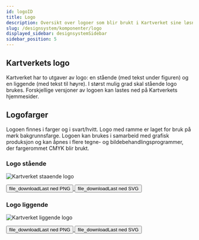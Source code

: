 ```yaml
---
id: logoID
title: Logo
description: Oversikt over logoer som blir brukt i Kartverket sine løsninger.
slug: /designsystem/komponenter/logo
displayed_sidebar: designsystemSidebar
sidebar_position: 5
---
```



## Kartverkets logo

Kartverket har to utgaver av logo: en stående (med tekst under figuren) og en liggende (med tekst til høyre).
I størst mulig grad skal stående logo brukes. Forskjellige versjoner av logoen kan lastes ned på Kartverkets hjemmesider.

## Logofarger

Logoen finnes i farger og i svart/hvitt. Logo med ramme er laget for bruk på mørk bakgrunnsfarge.
Logoen kan brukes i samarbeid med grafisk produksjon og kan åpnes i flere tegne- og bildebehandlingsprogrammer, der fargerommet CMYK blir brukt.

### Logo stående   

![Kartverket staaende logo](/img/logo/kartverket_staaende.svg)

<a href="/img/logo/Stående=On, Liggende=Off.png" target="_blank" rel="noopener noreferrer" download="Stående=On, Liggende=Off.png">
<button class="button button__green--primary button--l"><span class="material-symbols-outlined--filled material-symbols-outlined button__icon--s-m-l-left">file_download</span>Last ned PNG</button>
</a>

<a href="/img/logo/kartverket_staaende.svg" target="_blank" rel="noopener noreferrer" download="kartverket_staaende.svg">
<button class="button button__green--primary button--l"><span class="material-symbols-outlined--filled material-symbols-outlined button__icon--s-m-l-left">file_download</span>Last ned SVG</button>
</a>

### Logo liggende

![Kartverket liggende logo](/img/logo/kartverket_liggende.svg)

<a href="/img/logo/Stående=Off, Liggende=On.png" target="_blank" rel="noopener noreferrer" download="Stående=Off, Liggende=On.png">
<button class="button button__green--primary button--l"><span class="material-symbols-outlined--filled material-symbols-outlined button__icon--s-m-l-left">file_download</span>Last ned PNG</button>
</a>

<a href="/img/logo/kartverket_liggende.svg" target="_blank" rel="noopener noreferrer" download="kartverket_liggende.svg">
<button class="button button__green--primary button--l"><span class="material-symbols-outlined--filled material-symbols-outlined button__icon--s-m-l-left">file_download</span>Last ned SVG</button>
</a>